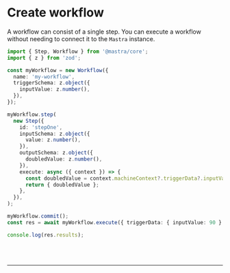 
# Create workflow

A workflow can consist of a single step. You can execute a workflow without needing to
connect it to the `Mastra` instance.

```ts showLineNumbers copy
import { Step, Workflow } from '@mastra/core';
import { z } from 'zod';

const myWorkflow = new Workflow({
  name: 'my-workflow',
  triggerSchema: z.object({
    inputValue: z.number(),
  }),
});

myWorkflow.step(
  new Step({
    id: 'stepOne',
    inputSchema: z.object({
      value: z.number(),
    }),
    outputSchema: z.object({
      doubledValue: z.number(),
    }),
    execute: async ({ context }) => {
      const doubledValue = context.machineContext?.triggerData?.inputValue * 2;
      return { doubledValue };
    },
  }),
);

myWorkflow.commit();
const res = await myWorkflow.execute({ triggerData: { inputValue: 90 } });

console.log(res.results);
```

<br />
<br />
<hr className="border-[#404040]" />
<br />
<br />
<GithubLink link={'https://github.com/mastra-ai/mastra/blob/main/examples/basics/workflows/create-workflow.ts'} />

